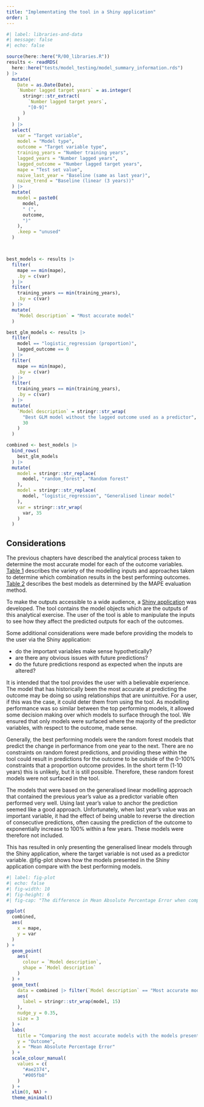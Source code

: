 ```yaml
---
title: "Implementating the tool in a Shiny application"
order: 1
---
```


```r
#| label: libraries-and-data
#| message: false
#| echo: false

source(here::here("R/00_libraries.R"))
results <- readRDS(
  here::here("tests/model_testing/model_summary_information.rds")
) |> 
  mutate(
    Date = as.Date(Date),
    `Number lagged target years` = as.integer(
      stringr::str_extract(
        `Number lagged target years`,
        "[0-9]"
      )
    )
  ) |> 
  select(
    var = "Target variable",
    model = "Model type",
    outcome = "Target variable type",
    training_years = "Number training years",
    lagged_years = "Number lagged years",
    lagged_outcome = "Number lagged target years",
    mape = "Test set value",
    naive_last_year = "Baseline (same as last year)",
    naive_trend = "Baseline (linear (3 years))"
  ) |> 
  mutate(
    model = paste0(
      model,
      " (",
      outcome,
      ")"
    ),
    .keep = "unused"
  )



best_models <- results |> 
  filter(
    mape == min(mape),
    .by = c(var)
  ) |> 
  filter(
    training_years == min(training_years),
    .by = c(var)
  ) |> 
  mutate(
    `Model description` = "Most accurate model"
  )

best_glm_models <- results |> 
  filter(
    model == "logistic_regression (proportion)",
    lagged_outcome == 0
  ) |> 
  filter(
    mape == min(mape),
    .by = c(var)
  ) |> 
  filter(
    training_years == min(training_years),
    .by = c(var)
  ) |> 
  mutate(
    `Model description` = stringr::str_wrap(
      "Best GLM model without the lagged outcome used as a predictor",
      30
    )
  )

combined <- best_models |> 
  bind_rows(
    best_glm_models
  ) |> 
  mutate(
    model = stringr::str_replace(
      model, "random_forest", "Random forest"
    ),
    model = stringr::str_replace(
      model, "logistic_regression", "Generalised linear model"
    ),
    var = stringr::str_wrap(
      var, 35
    )
  )
```

## Considerations

The previous chapters have described the analytical process taken to determine the most accurate model for each of the outcome variables.
[Table 1](../Results/results.qmd#tbl-input-combinations) describes the variety of the modelling inputs and approaches taken to determine which combination results in the best performing outcomes. [Table 2](../Results/results.qmd#tbl-best-models-inputs) describes the best models as determined by the MAPE evaluation method.

To make the outputs accessible to a wide audience, a [Shiny application](https://sw-dsn.shinyapps.io/future-performance-tool/) was developed. The tool contains the model objects which are the outputs of this analytical exercise. The user of the tool is able to manipulate the inputs to see how they affect the predicted outputs for each of the outcomes.

Some additional considerations were made before providing the models to the user via the Shiny application:

* do the important variables make sense hypothetically?
* are there any obvious issues with future predictions?
* do the future predictions respond as expected when the inputs are altered?

It is intended that the tool provides the user with a believable experience. The model that has historically been the most accurate at predicting the outcome may be doing so using relationships that are unintuitive. For a user, if this was the case, it could deter them from using the tool. As modelling performance was so similar between the top performing models, it allowed some decision making over which models to surface through the tool. We ensured that only models were surfaced where the majority of the predictor variables, with respect to the outcome, made sense.

Generally, the best performing models were the random forest models that predict the change in performance from one year to the next. There are no constraints on random forest predictions, and providing these within the tool could result in predictions for the outcome to be outside of the 0-100% constraints that a proportion outcome provides. In the short term (1-10 years) this is unlikely, but it is still possible. Therefore, these random forest models were not surfaced in the tool.

The models that were based on the generalised linear modelling approach that contained the previous year's value as a predictor variable often performed very well. Using last year's value to anchor the prediction seemed like a good approach. Unfortunately, when last year's value was an important variable, it had the effect of being unable to reverse the direction of consecutive predictions, often causing the prediction of the outcome to exponentially increase to 100% within a few years. These models were therefore not included.

This has resulted in only presenting the generalised linear models through the Shiny application, where the target variable is not used as a predictor variable. @fig-plot shows how the models presented in the Shiny application compare with the best performing models.



```r
#| label: fig-plot
#| echo: false
#| fig-width: 10
#| fig-height: 6
#| fig-cap: "The difference in Mean Absolute Percentage Error when comparing the models presented in the Shiny application with the best performing models."

ggplot(
  combined,
  aes(
    x = mape,
    y = var
  )
) +
  geom_point(
    aes(
      colour = `Model description`,
      shape = `Model description`
    )
  ) +
  geom_text(
    data = combined |> filter(`Model description` == "Most accurate model"),
    aes(
      label = stringr::str_wrap(model, 15)
    ),
    nudge_y = 0.35,
    size = 3
  ) +
  labs(
    title = "Comparing the most accurate models with the models presented in the Shiny tool",
    y = "Outcome",
    x = "Mean Absolute Percentage Error"
  ) +
  scale_colour_manual(
    values = c(
      "#ae2374",
      "#005fb8"
    )
  ) +
  xlim(0, NA) +
  theme_minimal()
```


